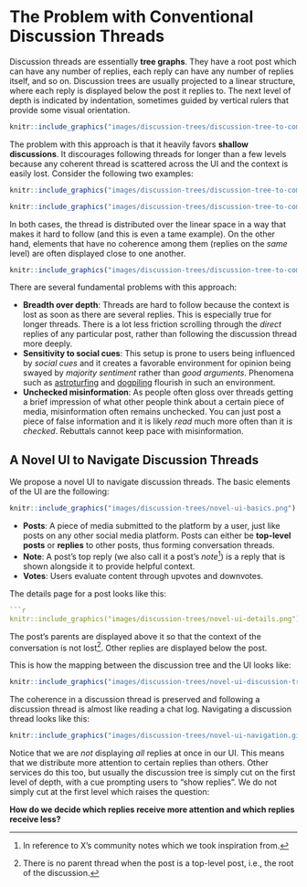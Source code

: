 # The Problem with Conventional Discussion Threads {#problem-discussion-threads}

Discussion threads are essentially **tree graphs**.
They have a root post which can have any number of replies, each reply can have any number of replies itself, and so on.
Discussion trees are usually projected to a linear structure, where each reply is displayed below the post it replies to.
The next level of depth is indicated by indentation, sometimes guided by vertical rulers that provide some visual orientation.

```r
knitr::include_graphics("images/discussion-trees/discussion-tree-to-comment-thread.png")

```

The problem with this approach is that it heavily favors **shallow discussions**.
It discourages following threads for longer than a few levels because any coherent thread is scattered across the UI and the context is easily lost.
Consider the following two examples:

```r
knitr::include_graphics("images/discussion-trees/discussion-tree-to-comment-thread-coherence-1.png")

```

```r
knitr::include_graphics("images/discussion-trees/discussion-tree-to-comment-thread-coherence-2.png")

```

In both cases, the thread is distributed over the linear space in a way that makes it hard to follow (and this is even a tame example).
On the other hand, elements that have no coherence among them (replies on the *same* level) are often displayed close to one another.

```r
knitr::include_graphics("images/discussion-trees/discussion-tree-to-comment-thread-coherence-3.png")

```

There are several fundamental problems with this approach:

- **Breadth over depth**: Threads are hard to follow because the context is lost as soon as there are several replies. This is especially true for longer threads. There is a lot less friction scrolling through the *direct* replies of any particular post, rather than following the discussion thread more deeply.
- **Sensitivity to social cues**: This setup is prone to users being influenced by *social cues* and it creates a favorable environment for opinion being swayed by *majority sentiment* rather than *good arguments*. Phenomena such as [astroturfing](https://en.wikipedia.org/wiki/Astroturfing) and [dogpiling](https://en.wikipedia.org/wiki/Dogpiling_(Internet)) flourish in such an environment.
- **Unchecked misinformation**: As people often gloss over threads getting a brief impression of what other people think about a certain piece of media, misinformation often remains unchecked. You can just post a piece of false information and it is likely *read* much more often than it is *checked*. Rebuttals cannot keep pace with misinformation.


## A Novel UI to Navigate Discussion Threads {#novel-ui}

We propose a novel UI to navigate discussion threads.
The basic elements of the UI are the following:

```r
knitr::include_graphics("images/discussion-trees/novel-ui-basics.png")

```

- **Posts**: A piece of media submitted to the platform by a user, just like posts on any other social media platform. Posts can either be **top-level posts** or **replies** to other posts, thus forming conversation threads.
- **Note**: A post's top reply (we also call it a post's *note*^[In reference to X's community notes which we took inspiration from.]) is a reply that is shown alongside it to provide helpful context.
- **Votes**: Users evaluate content through upvotes and downvotes.

The details page for a post looks like this:

```r

```r
knitr::include_graphics("images/discussion-trees/novel-ui-details.png")

```

The post's parents are displayed above it so that the context of the conversation is not lost^[There is no parent thread when the post is a top-level post, i.e., the root of the discussion.].
Other replies are displayed below the post.

This is how the mapping between the discussion tree and the UI looks like:

```r
knitr::include_graphics("images/discussion-trees/novel-ui-discussion-tree-to-comment-thread.png")

```

The coherence in a discussion thread is preserved and following a discussion thread is almost like reading a chat log.
Navigating a discussion thread looks like this:

```r
knitr::include_graphics("images/discussion-trees/novel-ui-navigation.gif")

```

Notice that we are *not* displaying *all* replies at once in our UI.
This means that we distribute more attention to certain replies than others.
Other services do this too, but usually the discussion tree is simply cut on the first level of depth, with a cue prompting users to "show replies". We do not simply cut at the first level which raises the question:

**How do we decide which replies receive more attention and which replies receive less?**

<!-- TODO: section on how we weigh edges in the discussion tree -->

